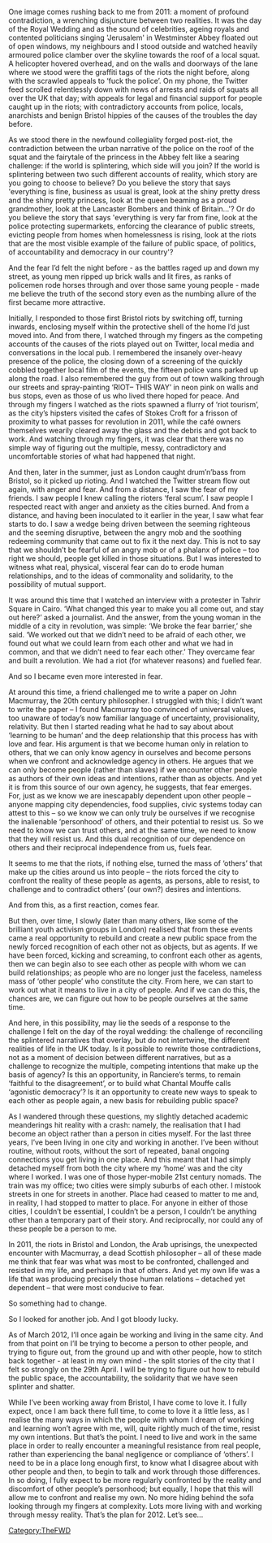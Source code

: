One image comes rushing back to me from 2011: a moment of profound contradiction, a wrenching disjuncture between two realities. It was the day of the Royal Wedding and as the sound of celebrities, ageing royals and contented politicians singing 'Jerusalem' in Westminster Abbey floated out of open windows, my neighbours and I stood outside and watched heavily armoured police clamber over the skyline towards the roof of a local squat. A helicopter hovered overhead, and on the walls and doorways of the lane where we stood were the graffiti tags of the riots the night before, along with the scrawled appeals to ‘fuck the police’. On my phone, the Twitter feed scrolled relentlessly down with news of arrests and raids of squats all over the UK that day; with appeals for legal and financial support for people caught up in the riots; with contradictory accounts from police, locals, anarchists and benign Bristol hippies of the causes of the troubles the day before. 

As we stood there in the newfound collegiality forged post-riot, the contradiction between the urban narrative of the police on the roof of the squat and the fairytale of the princess in the Abbey felt like a searing challenge: if the world is splintering, which side will you join? If the world is splintering between two such different accounts of reality, which story are you going to choose to believe? Do you believe the story that says 'everything is fine, business as usual is great, look at the shiny pretty dress and the shiny pretty princess, look at the queen beaming as a proud grandmother, look at the Lancaster Bombers and think of Britain…'? Or do you believe the story that says 'everything is very far from fine, look at the police protecting supermarkets, enforcing the clearance of public streets, evicting people from homes when homelessness is rising, look at the riots that are the most visible example of the failure of public space, of politics, of accountability and democracy in our country'? 

And the fear I’d felt the night before - as the battles raged up and down my street, as young men ripped up brick walls and lit fires, as ranks of policemen rode horses through and over those same young people - made me believe the truth of the second story even as the numbing allure of the first became more attractive. 

Initially, I responded to those first Bristol riots by switching off, turning inwards, enclosing myself within the protective shell of the home I’d just moved into. And from there, I watched through my fingers as the competing accounts of the causes of the riots played out on Twitter, local media and conversations in the local pub. I remembered the insanely over-heavy presence of the police, the closing down of a screening of the quickly cobbled together local film of the events, the fifteen police vans parked up along the road. I also remembered the guy from out of town walking through our streets and spray-painting ‘RIOT– THIS WAY’ in neon pink on walls and bus stops, even as those of us who lived there hoped for peace. And through my fingers I watched as the riots spawned a flurry of ‘riot tourism’, as the city’s hipsters visited the cafes of Stokes Croft for a frisson of proximity to what passes for revolution in 2011, while the café owners themselves wearily cleared away the glass and the debris and got back to work. And watching through my fingers, it was clear that there was no simple way of figuring out the multiple, messy, contradictory and uncomfortable stories of what had happened that night. 

And then, later in the summer, just as London caught drum’n’bass from Bristol, so it picked up rioting. And I watched the Twitter stream flow out again, with anger and fear. And from a distance, I saw the fear of my friends. I saw people I knew calling the rioters ‘feral scum’. I saw people I respected react with anger and anxiety as the cities burned. And from a distance, and having been inoculated to it earlier in the year, I saw what fear starts to do. I saw a wedge being driven between the seeming righteous and the seeming disruptive, between the angry mob and the soothing redeeming community that came out to fix it the next day. This is not to say that we shouldn’t be fearful of an angry mob or of a phalanx of police – too right we should, people get killed in those situations. But I was interested to witness what real, physical, visceral fear can do to erode human relationships, and to the ideas of commonality and solidarity, to the possibility of mutual support. 

It was around this time that I watched an interview with a protester in Tahrir Square in Cairo. ‘What changed this year to make you all come out, and stay out here?’ asked a journalist. And the answer, from the young woman in the middle of a city in revolution, was simple: ‘We broke the fear barrier,’ she said. ‘We worked out that we didn’t need to be afraid of each other, we found out what we could learn from each other and what we had in common, and that we didn’t need to fear each other.’  They overcame fear and built a revolution. We had a riot (for whatever reasons) and fuelled fear.

And so I became even more interested in fear. 

At around this time, a friend challenged me to write a paper on John Macmurray, the 20th century philosopher. I struggled with this; I didn’t want to write the paper – I found Macmurray too convinced of universal values, too unaware of today’s now familiar language of uncertainty, provisionality, relativity. But then I started reading what he had to say about about ‘learning to be human’ and the deep relationship that this process has with love and fear. His argument is that we become human only in relation to others, that we can only know agency in ourselves and become persons when we confront and acknowledge agency in others. He argues that we can only become people (rather than slaves) if we encounter other people as authors of their own ideas and intentions, rather than as objects. And yet it is from this source of our own agency, he suggests, that fear emerges. For, just as we know we are inescapably dependent upon other people – anyone mapping city dependencies, food supplies, civic systems today can attest to this – so we know we can only truly be ourselves if we recognise the inalienable ‘personhood’ of others, and their potential to resist us. So we need to know we can trust others, and at the same time, we need to know that they will resist us. And this dual recognition of our dependence on others and their reciprocal independence from us, fuels fear.

It seems to me that the riots, if nothing else, turned the mass of ‘others’ that make up the cities around us into people – the riots forced the city to confront the reality of these people as agents, as persons, able to resist, to challenge and to contradict others’ (our own?) desires and intentions. 

And from this, as a first reaction, comes fear. 

But then, over time, I slowly (later than many others, like some of the brilliant youth activism groups in London) realised that from these events came a real opportunity to rebuild and create a new public space from the newly forced recognition of each other not as objects, but as agents. If we have been forced, kicking and screaming, to confront each other as agents, then we can begin also to see each other as people with whom we can build relationships; as people who are no longer just the faceless, nameless mass of ‘other people’ who constitute the city. From here, we can start to work out what it means to live in a city of people. And if we can do this, the chances are, we can figure out how to be people ourselves at the same time. 

And here, in this possibility, may lie the seeds of a response to the challenge I felt on the day of the royal wedding: the challenge of reconciling the splintered narratives that overlay, but do not intertwine, the different realities of life in the UK today. Is it possible to rewrite those contradictions, not as a moment of decision between different narratives, but as a challenge to recognize the multiple, competing intentions that make up the basis of agency? Is this an opportunity, in Ranciere’s terms, to remain ‘faithful to the disagreement’, or to build what Chantal Mouffe calls ‘agonistic democracy’? Is it an opportunity to create new ways to speak to each other as people again, a new basis for rebuilding public space?

As I wandered through these questions, my slightly detached academic meanderings hit reality with a crash: namely, the realisation that I had become an object rather than a person in cities myself. For the last three years, I’ve been living in one city and working in another. I’ve been without routine, without roots, without the sort of repeated, banal ongoing connections you get living in one place. And this meant that I had simply detached myself from both the city where my ‘home’ was and the city where I worked. I was one of those hyper-mobile 21st century nomads. The train was my office; two cities were simply suburbs of each other. I mistook streets in one for streets in another. Place had ceased to matter to me and, in reality, I had stopped to matter to place. For anyone in either of those cities, I couldn’t be essential, I couldn’t be a person, I couldn’t be anything other than a temporary part of their story. And reciprocally, nor could any of these people be a person to me. 

In 2011, the riots in Bristol and London, the Arab uprisings, the unexpected encounter with Macmurray, a dead Scottish philosopher – all of these made me think that fear was what was most to be confronted, challenged and resisted in my life, and perhaps in that of others. And yet my own life was a life that was producing precisely those human relations – detached yet dependent – that were most conducive to fear. 

So something had to change. 

So I looked for another job. And I got bloody lucky. 

As of March 2012, I’ll once again be working and living in the same city. And from that point on I’ll be trying to become a person to other people, and trying to figure out, from the ground up and with other people, how to stitch back together - at least in my own mind - the split stories of the city that I felt so strongly on the 29th April. I will be trying to figure out how to rebuild the public space, the accountability, the solidarity that we have seen splinter and shatter. 

While I’ve been working away from Bristol, I have come to love it. I fully expect, once I am back there full time, to come to love it a little less, as I realise the many ways in which the people with whom I dream of working and learning won’t agree with me, will, quite rightly much of the time, resist my own intentions. But that’s the point. I need to live and work in the same place in order to really encounter a meaningful resistance from real people, rather than experiencing the banal negligence or compliance of ‘others’. I need to be in a place long enough first, to know what I disagree about with other people and then, to begin to talk and work through those differences. In so doing, I fully expect to be more regularly confronted by the reality and discomfort of other people’s personhood; but equally, I hope that this will allow me to confront and realise my own. No more hiding behind the sofa looking through my fingers at complexity. Lots more living with and working through messy reality. That’s the plan for 2012. Let’s see...

[[Category:TheFWD]]